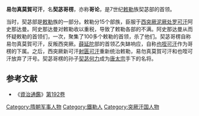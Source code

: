 '''易勿真莫賀可汗'''，名'''契苾哥楞'''，亦称'''哥论'''，是7世纪[[敕勒|敕勒]]族契苾部的首领。

当时，契苾部是[[敕勒|敕勒]]族的一部分。敕勒分15个部族，臣服于[[西突厥|西突厥]][[泥厥处罗可汗|泥厥处罗可汗]]阿史那达曼。阿史那达曼对敕勒收以重税，导致了敕勒各部的不满。阿史那达曼从而怀疑敕勒的首领们，一次，聚集了100多个敕勒的首领，杀了他们。契苾哥楞自称易勿真莫賀可汗，反叛西突厥。[[薛延陀|薛延陀]]部的首领乙失缽响应，自称[[也咥可汗|也咥可汗]]作为哥楞的下属。之后，西突厥新可汗[[射匮可汗|射匮可汗]]重新统治敕勒，易勿真莫賀可汗和也咥可汗放弃了汗号。契苾哥楞的孙子[[契苾何力|契苾何力]]成为[[唐太宗|唐太宗]]手下的名将。

== 参考文献 ==
*《[[資治通鑑|資治通鑑]]》[[:s:資治通鑑/卷192|第192卷]]

[[Category:隋朝军事人物|Category:隋朝军事人物]]
[[Category:鐵勒人|Category:鐵勒人]]
[[Category:突厥汗国人物|Category:突厥汗国人物]]